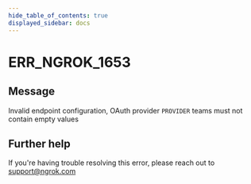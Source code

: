 ```yaml
---
hide_table_of_contents: true
displayed_sidebar: docs
---
```



# ERR_NGROK_1653

## Message

Invalid endpoint configuration, OAuth provider `PROVIDER` teams must not contain empty values

<ErrorDetails error="err_ngrok_1653" />

## Further help

If you're having trouble resolving this error, please reach out to [support@ngrok.com](mailto:support@ngrok.com?subject=Help%20with%20ERR_NGROK_1653)
